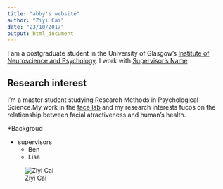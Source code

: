 ```yaml
---
title: "abby's website"
author: "Ziyi Cai"
date: "23/10/2017"
output: html_document
---
```


I am a postgraduate student in the University of Glasgow's
[Institute of Neuroscience and Psychology](http://www.gla.ac.uk/researchinstitutes/neurosciencepsychology/).
I work with [Supervisor's Name](http://supervisor/website)

## Research interest

I'm a master student studying Research Methods in Psychological Science.My work in the [face lab](http://facelab.org/) and my research interests fucos on the relationship between facial atractiveness and human's health.

*Backgroud


* supervisors
    * Ben
    * Lisa
    
![Ziyi Cai](images/0815_1.jpg)